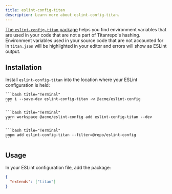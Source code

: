 ```yaml
---
title: eslint-config-titan
description: Learn more about eslint-config-titan.
---
```



[The `eslint-config-titan` package](https://www.npmjs.com/package/eslint-config-titan) helps you find environment variables that are used in your code that are not a part of Titanrepo's hashing. Environment variables used in your source code that are not accounted for in `titan.json` will be highlighted in your editor and errors will show as ESLint output.

## Installation

Install `eslint-config-titan` into the location where your ESLint configuration is held:

<PackageManagerTabs>
  <Tab>

    ```bash title="Terminal"
    npm i --save-dev eslint-config-titan -w @acme/eslint-config
    ```

  </Tab>
  <Tab>

    ```bash title="Terminal"
    yarn workspace @acme/eslint-config add eslint-config-titan --dev
    ```

  </Tab>
  <Tab>

    ```bash title="Terminal"
    pnpm add eslint-config-titan --filter=@repo/eslint-config
    ```

  </Tab>
</PackageManagerTabs>

## Usage

In your ESLint configuration file, add the package:

```json title="./packages/config-eslint/index.js"
{
  "extends": ["titan"]
}
```
